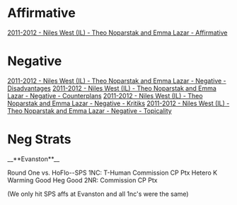 =Affirmative= 
[[2011-2012 - Niles West (IL) - Theo Noparstak and Emma Lazar - Affirmative]]

=Negative= 
[[2011-2012 - Niles West (IL) - Theo Noparstak and Emma Lazar - Negative - Disadvantages]]
[[2011-2012 - Niles West (IL) - Theo Noparstak and Emma Lazar - Negative - Counterplans]]
[[2011-2012 - Niles West (IL) - Theo Noparstak and Emma Lazar - Negative - Kritiks]]
[[2011-2012 - Niles West (IL) - Theo Noparstak and Emma Lazar - Negative - Topicality]]

=Neg Strats= 



__**Evanston**__

Round One vs. HoFlo--SPS
1NC:
T-Human
Commission CP
Ptx
Hetero K
Warming Good
Heg Good
2NR:
Commission CP
Ptx

(We only hit SPS affs at Evanston and all 1nc's were the same)